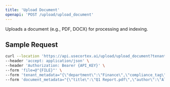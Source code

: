 ```yaml
---
title: 'Upload Document'
openapi: 'POST /upload/upload_document'
---
```


Uploads a document (e.g., PDF, DOCX) for processing and indexing.

## Sample Request

```bash
curl --location 'https://api.usecortex.ai/upload/upload_document?tenant_id={TENANT_ID}&sub_tenant_id={SUB_TENANT_ID}' \
--header 'accept: application/json' \
--header 'Authorization: Bearer {API_KEY}' \
--form 'file=@"{FILE}"' \
--form 'tenant_metadata="{\"department\":\"Finance\",\"compliance_tag\":\"GDPR\"}"' \
--form 'document_metadata="{\"title\":\"Q1 Report.pdf\",\"author\":\"Alice Smith\"}"'
```

